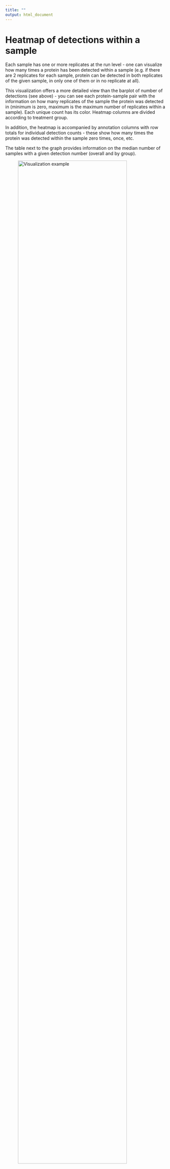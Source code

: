 ```yaml
---
title: ""
output: html_document
---
```

# Heatmap of detections within a sample

Each sample has one or more replicates at the run level - one can visualize how many times a protein has been detected within a sample (e.g. if there are 2 replicates for each sample, protein can be detected in both replicates of the given sample, in only one of them or in no replicate at all).

This visualization offers a more detailed view than the barplot of number of detections (see above) - you can see each protein-sample pair with the information on how many replicates of the sample the protein was detected in (minimum is zero, maximum is the maximum number of replicates within a sample). Each unique count has its color. Heatmap columns are divided according to treatment group.

In addition, the heatmap is accompanied by annotation columns with row totals for individual detection counts - these show how many times the protein was detected within the sample zero times, once, etc.

The table next to the graph provides information on the median number of samples with a given detection number (overall and by group).

![Visualization example](helper_ag_heatmap.png){width=90%}


